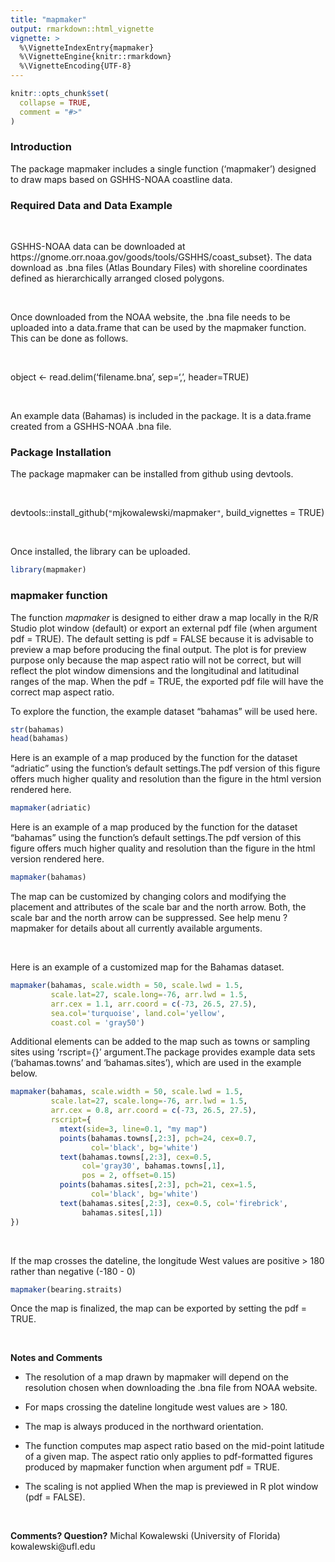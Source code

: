 ```yaml
---
title: "mapmaker"
output: rmarkdown::html_vignette
vignette: >
  %\VignetteIndexEntry{mapmaker}
  %\VignetteEngine{knitr::rmarkdown}
  %\VignetteEncoding{UTF-8}
---
```


```r
knitr::opts_chunk$set(
  collapse = TRUE,
  comment = "#>"
)
```

### Introduction

The package mapmaker includes a single function ('mapmaker') designed to draw maps based on GSHHS-NOAA coastline data.

### Required Data and Data Example

<br>

GSHHS-NOAA data can be downloaded at https://gnome.orr.noaa.gov/goods/tools/GSHHS/coast_subset}. The data download as .bna files (Atlas Boundary Files) with shoreline coordinates defined as hierarchically arranged closed polygons.

<br>

Once downloaded from the NOAA website, the .bna file needs to be uploaded into a data.frame that can be used by the mapmaker function. This can be done as follows.

<br>

object <- read.delim('filename.bna', sep=',', header=TRUE)

<br>

An example data (Bahamas) is included in the package. It is a data.frame created from a GSHHS-NOAA .bna file.

### Package Installation

The package mapmaker can be installed from github using devtools.

<br>

devtools::install_github(`"`mjkowalewski/mapmaker`"`, build_vignettes = TRUE)

<br>

Once installed, the library can be uploaded.

```r
library(mapmaker)
```

### mapmaker function

The function *mapmaker* is designed to either draw a map locally in the R/R Studio plot window (default) or export an external pdf file (when argument pdf = TRUE). The default setting is pdf = FALSE because it is advisable to preview a map before producing the final output. The plot is for preview purpose only because the map aspect ratio will not be correct, but will reflect the plot window dimensions and the longitudinal and latitudinal ranges of the map. When the pdf = TRUE, the exported pdf file will have the correct map aspect ratio. 

To explore the function, the example dataset "bahamas" will be used here. 

```r
str(bahamas)
head(bahamas)
```

Here is an example of a map produced by the function for the dataset "adriatic" using the function's default settings.The pdf version of this figure offers much higher quality and resolution than the figure in the html version rendered here.  
```r
mapmaker(adriatic)
```

Here is an example of a map produced by the function for the dataset "bahamas" using the function's default settings.The pdf version of this figure offers much higher quality and resolution than the figure in the html version rendered here.  

```r
mapmaker(bahamas)
```

The map can be customized by changing colors and modifying the placement and attributes of the scale bar and the north arrow. Both, the scale bar and the north arrow can be suppressed. See help menu ?mapmaker for details about all currently available arguments.

<br>

Here is an example of a customized map for the Bahamas dataset.

```r
mapmaker(bahamas, scale.width = 50, scale.lwd = 1.5,
         scale.lat=27, scale.long=-76, arr.lwd = 1.5,
         arr.cex = 1.1, arr.coord = c(-73, 26.5, 27.5),
         sea.col='turquoise', land.col='yellow', 
         coast.col = 'gray50')
```

Additional elements can be added to the map such as towns or sampling sites using 'rscript={}' argument.The package provides example data sets ('bahamas.towns' and 'bahamas.sites'), which are used in the example below.

```r
mapmaker(bahamas, scale.width = 50, scale.lwd = 1.5,
         scale.lat=27, scale.long=-76, arr.lwd = 1.5, 
         arr.cex = 0.8, arr.coord = c(-73, 26.5, 27.5), 
         rscript={
           mtext(side=3, line=0.1, "my map")
           points(bahamas.towns[,2:3], pch=24, cex=0.7,
                  col='black', bg='white')
           text(bahamas.towns[,2:3], cex=0.5, 
                col='gray30', bahamas.towns[,1],
                pos = 2, offset=0.15)
           points(bahamas.sites[,2:3], pch=21, cex=1.5,
                  col='black', bg='white')
           text(bahamas.sites[,2:3], cex=0.5, col='firebrick',
                bahamas.sites[,1])
})
```
<br>

If the map crosses the dateline, the longitude West values are positive > 180 rather than negative (-180 - 0)
```r
mapmaker(bearing.straits)
```
Once the map is finalized, the map can be exported by setting the pdf = TRUE.

<br>

**Notes and Comments**

  * The resolution of a map drawn by mapmaker will depend on the resolution chosen when downloading the .bna file from NOAA website.
  
  * For maps crossing the dateline longitude west values are > 180.
  
  * The map is always produced in the northward orientation.
  
  * The function computes map aspect ratio based on the mid-point latitude of a given map. The aspect ratio only applies to pdf-formatted figures produced by mapmaker function when argument pdf = TRUE.
  
  * The scaling is not applied When the map is previewed in R plot window (pdf = FALSE).

<br>

**Comments? Question?** Michal Kowalewski (University of Florida) kowalewski@ufl.edu
